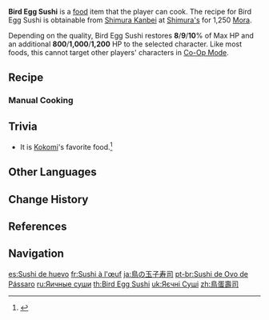 {{Food Infobox
|id              = 108325
|image           = Item Bird Egg Sushi.png
|description     = An everyday Inazuman dish.
|desc_suspicious = The egg roll was not beaten evenly and the vinegared rice was also over-seasoned... Even simple dishes leave no room for carelessness.
|desc_basic      = The sliced Egg Roll is placed over seasoned rice. Simply made, yet full of flavor.
|desc_delicious  = The tender egg bounces on the tongue together with the rich grains, bringing to mind a joy that recalls one's childhood. Eager to relive that sweetness, you pick up another before your brain can even catch up.
|type            = Recovery Dishes
|quality         = 1
|variant         = A Stunning Stratagem
|effectType      = Healing
|effect          = Restores (var1)% of Max HP and an additional (var2) HP to the selected character.
|eff_att1        = HP Restore
|eff_att2        = HP Restore Percent
|eff_att3        = HP Restore Fixed
|region          = Inazuma
|eff_suspicious1 = 8
|eff_suspicious2 = 800
|eff_basic1      = 9
|eff_basic2      = 1,000
|eff_delicious1  = 10
|eff_delicious2  = 1,200
|recipe          = Sold by [[Shimura Kanbei]]
}}

'''Bird Egg Sushi''' is a [[food]] item that the player can cook. The recipe for Bird Egg Sushi is obtainable from [[Shimura Kanbei]] at [[Shimura's]] for 1,250 [[Mora]].

Depending on the quality, Bird Egg Sushi restores '''8'''/'''9'''/'''10'''% of Max HP and an additional '''800'''/'''1,000'''/'''1,200''' HP to the selected character. Like most foods, this cannot target other players' characters in [[Co-Op Mode]].

{{Special Dish|Sangonomiya Kokomi|A Stunning Stratagem}}

==Recipe==
{{Recipe
|Bird Egg = 1
|Rice = 1
|sort = Bird Egg;Rice
|type = Cooking
}}

===Manual Cooking===
{{Manual Cooking}}

==Trivia==
* It is [[Sangonomiya Kokomi|Kokomi]]'s favorite food.<ref>{{Ref/VO|Sangonomiya Kokomi|Favorite Food}}</ref>

==Other Languages==
{{Other Languages
|en      = Bird Egg Sushi
|zhs     = 鸟蛋寿司
|zhs_rm  = Niǎo Dàn Shòusī
|zht     = 鳥蛋壽司
|zht_rm  = Niǎo Dàn Shòusī
|zh_tl   = Bird Egg Sushi
|ja      = 鳥の玉子寿司
|ja_rm   = Tori no Tamagozushi
|ja_tl   = Bird's Egg Sushi
|ko      = 새알 초밥
|ko_rm   = Sae'al Chobap
|ko_tl   = Bird Egg Sushi
|es      = Sushi de huevo
|es_tl   = Egg Sushi
|fr      = Sushi à l'œuf
|fr_tl   = Egg Sushi
|ru      = Яичные суши
|ru_tl   = Egg Sushi
|th      = Bird Egg Sushi
|vi      = Sushi Trứng Chim
|vi_tl   = Bird Egg Sushi
|de      = Vogelei-Sushi
|de_tl   = Bird Egg Sushi
|id      = Bird Egg Sushi
|pt      = Sushi de Ovo de Pássaro
|pt_tl   = Bird Egg Sushi
|tr      = Yumurtalı Suşi
|tr_tl   = Egg Sushi
|it      = Sushi di uova d'uccello
|it_tl   = Bird Egg Sushi
}}

==Change History==
{{Change History|2.1}}

==References==
{{Reflist}}

==Navigation==
{{Food Navbox}}

[[es:Sushi de huevo]]
[[fr:Sushi à l'œuf]]
[[ja:鳥の玉子寿司]]
[[pt-br:Sushi de Ovo de Pássaro]]
[[ru:Яичные суши]]
[[th:Bird Egg Sushi]]
[[uk:Яєчні Суші]]
[[zh:鳥蛋壽司]]